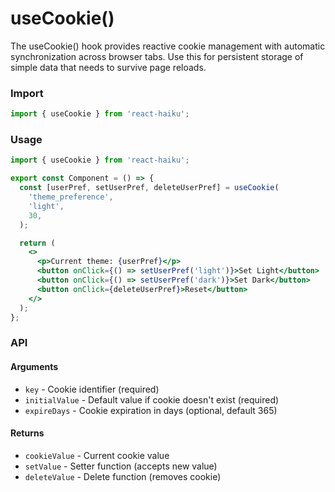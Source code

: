 # useCookie()

The useCookie() hook provides reactive cookie management with automatic synchronization across browser tabs. Use this for persistent storage of simple data that needs to survive page reloads.

### Import

```jsx
import { useCookie } from 'react-haiku';
```

### Usage


<UseCookieDemo />

```jsx
import { useCookie } from 'react-haiku';

export const Component = () => {
  const [userPref, setUserPref, deleteUserPref] = useCookie(
    'theme_preference',
    'light',
    30,
  );

  return (
    <>
      <p>Current theme: {userPref}</p>
      <button onClick={() => setUserPref('light')}>Set Light</button>
      <button onClick={() => setUserPref('dark')}>Set Dark</button>
      <button onClick={deleteUserPref}>Reset</button>
    </>
  );
};
```

### API

#### Arguments

- `key` - Cookie identifier (required)
- `initialValue` - Default value if cookie doesn't exist (required)
- `expireDays` - Cookie expiration in days (optional, default 365)

#### Returns

- `cookieValue` - Current cookie value
- `setValue` - Setter function (accepts new value)
- `deleteValue` - Delete function (removes cookie)
